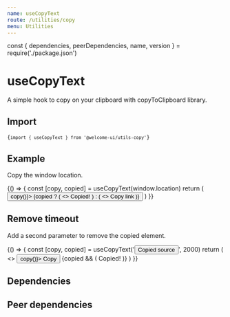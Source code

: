 ```yaml
---
name: useCopyText
route: /utilities/copy
menu: Utilities
---
```


const { dependencies, peerDependencies, name, version } = require('./package.json')

# useCopyText

A simple hook to copy on your clipboard with copyToClipboard library.

<TagVersion version={version} name={name} />

## Import

<Code>{`import { useCopyText } from '@welcome-ui/utils-copy'`}</Code>

## Example

Copy the window location.

<Playground>
  {() => {
    const [copy, copied] = useCopyText(window.location)
    return (
      <Button onClick={() => copy()}>
        {copied ? (
          <>
            <CheckIcon />
            <span>Copied!</span>
          </>
        ) : (
          <>
            <LinkIcon />
            <span>Copy link</span>
          </>
        )}
      </Button>
    )
  }}
</Playground>

## Remove timeout

Add a second parameter to remove the copied element.

<Playground>
  {() => {
    const [copy, copied] = useCopyText('<Button>Copied source</Button>', 2000)
    return (
      <>
        <Button variant="primary-warning" onClick={() => copy()}>
          <SourceIcon />
          <span>Copy</span>
        </Button>
        {copied && (
          <Box mt="sm">
            <CheckIcon color="success.500" /> Copied!
          </Box>
        )}
      </>
    )
  }}
</Playground>

## Dependencies

<Dependencies dependencies={dependencies} />

## Peer dependencies

<Dependencies dependencies={peerDependencies} />

